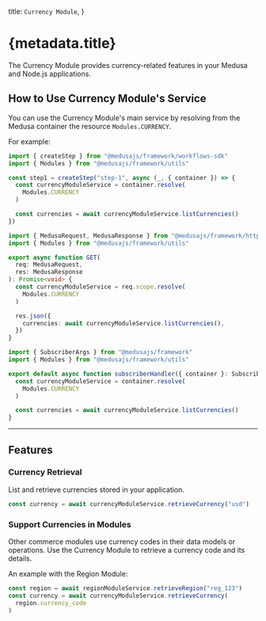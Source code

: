 
  title: `Currency Module`,
}

# {metadata.title}

The Currency Module provides currency-related features in your Medusa and Node.js applications.

## How to Use Currency Module's Service

You can use the Currency Module's main service by resolving from the Medusa container the resource `Modules.CURRENCY`.

For example:

<CodeTabs groupId="resource-type">
  <CodeTab label="Workflow Step" value="workflow-step">

```ts title="src/workflows/hello-world/step1.ts"
import { createStep } from "@medusajs/framework/workflows-sdk"
import { Modules } from "@medusajs/framework/utils"

const step1 = createStep("step-1", async (_, { container }) => {
  const currencyModuleService = container.resolve(
    Modules.CURRENCY
  )

  const currencies = await currencyModuleService.listCurrencies()
})
```

  </CodeTab>
  <CodeTab label="API Route" value="api-route">

```ts title="src/api/store/custom/route.ts"
import { MedusaRequest, MedusaResponse } from "@medusajs/framework/http"
import { Modules } from "@medusajs/framework/utils"

export async function GET(
  req: MedusaRequest,
  res: MedusaResponse
): Promise<void> {
  const currencyModuleService = req.scope.resolve(
    Modules.CURRENCY
  )

  res.json({
    currencies: await currencyModuleService.listCurrencies(),
  })
}
```

  </CodeTab>
  <CodeTab label="Subscriber" value="subscribers">

```ts title="src/subscribers/custom-handler.ts"
import { SubscriberArgs } from "@medusajs/framework"
import { Modules } from "@medusajs/framework/utils"

export default async function subscriberHandler({ container }: SubscriberArgs) {
  const currencyModuleService = container.resolve(
    Modules.CURRENCY
  )

  const currencies = await currencyModuleService.listCurrencies()
}
```

  </CodeTab>
</CodeTabs>

---

## Features

### Currency Retrieval

List and retrieve currencies stored in your application.

```ts
const currency = await currencyModuleService.retrieveCurrency("usd")
```

### Support Currencies in Modules

Other commerce modules use currency codes in their data models or operations. Use the Currency Module to retrieve a currency code and its details.

An example with the Region Module:

```ts
const region = await regionModuleService.retrieveRegion("reg_123")
const currency = await currencyModuleService.retrieveCurrency(
  region.currency_code
)
```
